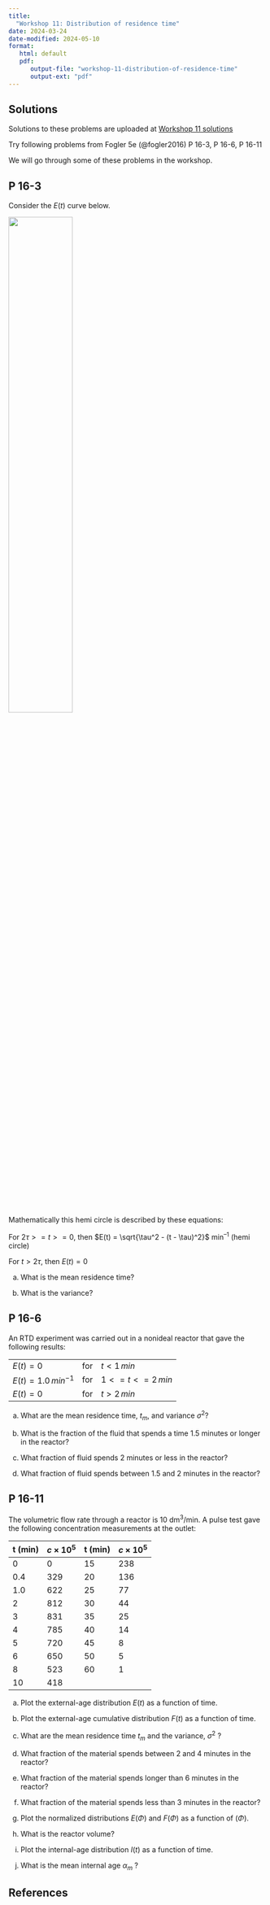 ```yaml
---
title: 
  "Workshop 11: Distribution of residence time"
date: 2024-03-24
date-modified: 2024-05-10
format: 
   html: default
   pdf:
      output-file: "workshop-11-distribution-of-residence-time"
      output-ext: "pdf"
---
```


::: {.content-visible when-format="html"}
::: {.callout-tip}
## Solutions

Solutions to these problems are uploaded at [Workshop 11 solutions](./solutions.qmd)

:::
:::

Try following problems from Fogler 5e (@fogler2016)
P 16-3,
P 16-6,
P 16-11

We will go through some of these problems in the workshop.

## P 16-3

Consider the $E(t)$ curve below.

![](../../../assets/images/fig_p16.3.png){width=50%}

Mathematically this hemi circle is described by these equations:

For $2\tau >= t >= 0$, then $E(t) = \sqrt{\tau^2 - (t - \tau)^2}$ min^–1^ (hemi circle)

For $t > 2\tau$, then $E(t) = 0$

(a) What is the mean residence time?

(b) What is the variance?

## P 16-6

An RTD experiment was carried out in a nonideal reactor that gave the following results:

|                          |     |                      |
| ------------------------ | --- | -------------------- |
| $E(t) = 0$               | for | $t < 1 \, min$       |
| $E(t) = 1.0 \, min^{-1}$ | for | $1 <= t <= 2 \, min$ |
| $E(t) = 0$               | for | $t > 2 \, min$       |

(a) What are the mean residence time, $t_m$, and variance $\sigma^2$?

(b) What is the fraction of the fluid that spends a time 1.5 minutes or longer in the reactor?

(c) What fraction of fluid spends 2 minutes or less in the reactor?

(d) What fraction of fluid spends between 1.5 and 2 minutes in the reactor?

## P 16-11

The volumetric flow rate through a reactor is 10 dm^3^/min.
A pulse test gave the following concentration measurements at the outlet:

| t (min) | $c \times 10^5$ | t (min) | $c \times 10^5$ |
| ------- | --------------- | ------- | --------------- |
| 0       | 0               | 15      | 238             |
| 0.4     | 329             | 20      | 136             |
| 1.0     | 622             | 25      | 77              |
| 2       | 812             | 30      | 44              |
| 3       | 831             | 35      | 25              |
| 4       | 785             | 40      | 14              |
| 5       | 720             | 45      | 8               |
| 6       | 650             | 50      | 5               |
| 8       | 523             | 60      | 1               |
| 10      | 418             |         |                 |

(a) Plot the external-age distribution $E(t)$ as a function of time.

(b) Plot the external-age cumulative distribution $F(t)$ as a function of time.

(c) What are the mean residence time $t_m$ and the variance, $\sigma^2$ ?

(d) What fraction of the material spends between 2 and 4 minutes in the reactor?

(e) What fraction of the material spends longer than 6 minutes in the reactor?

(f) What fraction of the material spends less than 3 minutes in the reactor?

(g) Plot the normalized distributions $E(\Phi)$ and $F(\Phi)$ as a function of $(\Phi)$.

(h) What is the reactor volume?

(i) Plot the internal-age distribution $I(t)$ as a function of time.

(j) What is the mean internal age $\alpha_m$ ?

## References

